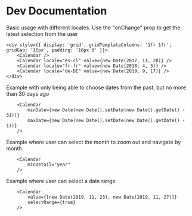 # Dev Documentation

Basic usage with different locales. Use the "onChange" prop to get the latest selection from the user

```tsx
<div style={{ display: 'grid', gridTemplateColumns: '1fr 1fr', gridGap: '16px', padding: '16px 0' }}>
    <Calendar />
    <Calendar locale="es-cl" value={new Date(2017, 11, 28)} />
    <Calendar locale="fr-fr" value={new Date(2018, 4, 3)} />
    <Calendar locale="de-DE" value={new Date(2019, 9, 17)} />
</div>
```

Example with only being able to choose dates from the past, but no more than 30 days ago

```tsx
    <Calendar 
        minDate={new Date(new Date().setDate(new Date().getDate() - 31))} 
        maxDate={new Date(new Date().setDate(new Date().getDate() - 1))} 
    />
```

Example where user can select the month to zoom out and navigate by month 

```tsx
    <Calendar 
        minDetail="year"
    />
```

Example where user can select a date range

```tsx
    <Calendar 
        value={[new Date(2019, 11, 23), new Date(2019, 11, 27)]}
        selectRange={true}
    />
```